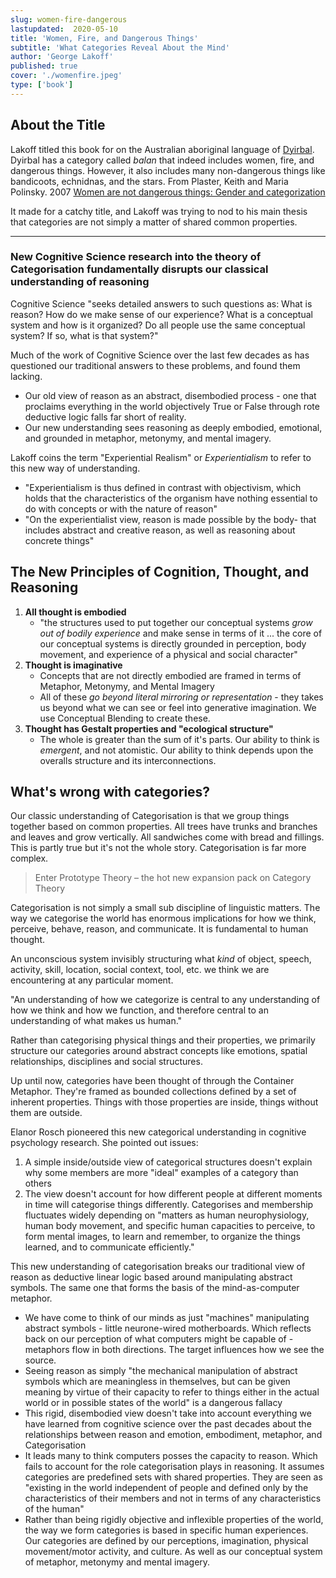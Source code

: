 ```yaml
---
slug: women-fire-dangerous
lastupdated:  2020-05-10
title: 'Women, Fire, and Dangerous Things'
subtitle: 'What Categories Reveal About the Mind'
author: 'George Lakoff'
published: true
cover: './womenfire.jpeg'
type: ['book']
---
```


## About the Title

Lakoff titled this book for on the Australian aboriginal language of <a href="https://en.wikipedia.org/wiki/Dyirbal_people">Dyirbal</a>.  Dyirbal has a category called *balan* that indeed includes women, fire, and dangerous things. However, it also includes many non-dangerous things like bandicoots, echnidnas, and the stars. <Footnote idName={1}>From Plaster, Keith and Maria Polinsky. 2007 <a href="https://dash.harvard.edu/bitstream/handle/1/3209556/Women%20are%20not%20dangerous%20things%20-%20Pol,%20M.pdf?sequence=2">Women are not dangerous things: Gender and categorization</a> </Footnote>

It made for a catchy title, and Lakoff was trying to nod to his main thesis that categories are not simply a matter of shared common properties.

---

### New Cognitive Science research into the theory of Categorisation fundamentally disrupts our classical understanding of reasoning

Cognitive Science "seeks detailed answers to such questions as: What is reason? How do we make sense of our experience? What is a conceptual system and how is it organized? Do all people use the same conceptual system? If so, what is that system?"

Much of the work of Cognitive Science over the last few decades as has questioned our traditional answers to these problems, and found them lacking.

- Our old view of reason as an abstract, disembodied process - one that proclaims everything in the world objectively True or False through rote deductive logic falls far short of reality. 
- Our new understanding sees reasoning as deeply embodied, emotional, and grounded in metaphor, metonymy, and mental imagery.

Lakoff coins the term "Experiential Realism" or *Experientialism* to refer to this new way of understanding.
- "Experientialism is thus defined in contrast with objectivism, which holds that the characteristics of the organism have nothing essential to do with concepts or with the nature of reason"
- "On the experientialist view, reason is made possible by the body- that includes abstract and creative reason, as well as reasoning about concrete things"

## The New Principles of Cognition, Thought, and Reasoning

1. **All thought is embodied**
    - "the structures used to put together our conceptual systems *grow out of bodily experience* and make sense in terms of it ... the core of our conceptual systems is directly grounded in perception, body movement, and experience of a physical and social character"
2. **Thought is imaginative**
    - Concepts that are not directly embodied are framed in terms of Metaphor, Metonymy, and Mental Imagery
    - All of these *go beyond literal mirroring or representation* - they takes us beyond what we can see or feel into generative imagination. We use Conceptual Blending to create these.
3. **Thought has Gestalt properties and "ecological structure"**
    - The whole is greater than the sum of it's parts. Our ability to think is *emergent*, and not atomistic. Our ability to think depends upon the overalls structure and its interconnections.  


## What's wrong with categories?

Our classic understanding of Categorisation is that we group things together based on common properties. All trees have trunks and branches and leaves and grow vertically. All sandwiches come with bread and fillings. This is partly true but it's not the whole story. Categorisation is far more complex.

> Enter Prototype Theory – the hot new expansion pack on Category Theory


Categorisation is not simply a small sub discipline of linguistic matters. The way we categorise the world has enormous implications for how we think, perceive, behave, reason, and communicate. It is fundamental to human thought.

An unconscious system invisibly structuring what *kind* of object, speech, activity, skill, location, social context, tool, etc. we think we are encountering at any particular moment.

"An understanding of how we categorize is central to any understanding of how we think and how we function, and therefore central to an understanding of what makes us human."

Rather than categorising physical things and their properties, we primarily structure our categories around abstract concepts like emotions, spatial relationships, disciplines and social structures.

Up until now, categories have been thought of through the Container Metaphor. They're framed as bounded collections defined by a set of inherent properties. Things with those properties are inside, things without them are outside.

Elanor Rosch pioneered this new categorical understanding in cognitive psychology research. She pointed out issues:
1. A simple inside/outside view of categorical structures doesn't explain why some members are more "ideal" examples of a category than others
2. The view doesn't account for how different people at different moments in time will categorise things differently. Categorises and membership fluctuates widely depending on "matters as human neurophysiology, human body movement, and specific human capacities to perceive, to form mental images, to learn and remember, to organize the things learned, and to communicate efficiently."


This new understanding of categorisation breaks our traditional view of reason as deductive linear logic based around manipulating abstract symbols. The same one that forms the basis of the mind-as-computer metaphor.
- We have come to think of our minds as just "machines" manipulating abstract symbols - little neurone-wired motherboards. Which reflects back on our perception of what computers might be capable of - metaphors flow in both directions. The target influences how we see the source.
- Seeing reason as simply "the mechanical manipulation of abstract symbols which are meaningless in themselves, but can be given meaning by virtue of their capacity to refer to things either in the actual world or in possible states of the world" is a dangerous fallacy
- This rigid, disembodied view doesn't take into account everything we have learned from cognitive science over the past decades about the relationships between reason and emotion, embodiment, metaphor, and Categorisation
- It leads many to think computers posses the capacity to reason. Which fails to account for the role categorisation plays in reasoning. It assumes categories are predefined sets with shared properties. They are seen as "existing in the world independent of people and defined only by the characteristics of their members and not in terms of any characteristics of the human"
- Rather than being rigidly objective and inflexible properties of the world, the way we form categories is based in specific human experiences. Our categories are defined by our perceptions, imagination, physical movement/motor activity, and culture. As well as our conceptual system of metaphor, metonymy and mental imagery.

